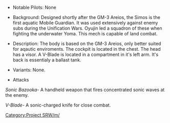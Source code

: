 *Notable Pilots: None

*Background: Designed shortly after the GM-3 Areios, the Simos is the first aquatic Mobile Guardian. It was used extensively against enemy subs during the Unification Wars. Oyujin led a squadron of these when fighting the underwater Yoma. This mech is capable of land combat.

*Description: The body is based on the GM-3 Areios, only better suited for aqautic enviroments. The cockpit is located in the chest. The head has a visor. A V-Blade is located in a compartment in it's left arm. It's back is essentialy a ballast tank. 

*Variants: None.

*Attacks

''Sonic Bazooka''- A handheld weapon that fires concentrated sonic waves at the enemy.

''V-Blade''- A sonic-charged knife for close combat.

[[Category:Project SRW/m/]]